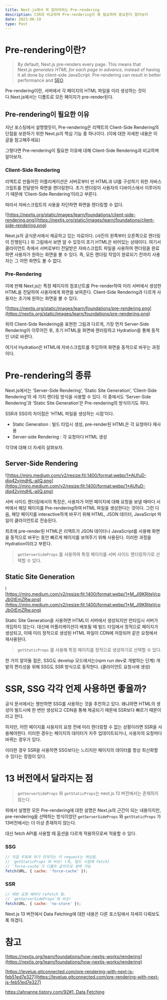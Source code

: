 ```yaml
---
title: Next.js에서 꼭 알아야하는 Pre-rendering
description: CSR과 비교하며 Pre-rendering이 왜 필요하며 중요한지 알아보자
date: 2023-06-19
type: Post
---
```


# Pre-rendering이란?

> By default, Next.js pre-renders every page. This means that Next.js *generates HTML for each page in advance*, instead of having it all done by client-side JavaScript. Pre-rendering can result in better performance and [SEO](https://en.wikipedia.org/wiki/Search_engine_optimization).

Pre-rendering이란, 서버에서 각 페이지의 HTML 파일을 미리 생성하는 것이다.Next.js에서는 디폴트로 모든 페이지가 pre-render된다.

## Pre-rendering이 필요한 이유

지난 포스팅에서 설명했듯이, Pre-rendering은 리액트의 Client-Side Rendering의 단점을 보완하기 위한 Next.js의 핵심 기능 중 하나이다. (이에 대한 자세한 내용은 이 글을 참고해주세요)

그렇다면 Pre-rendering이 필요한 이유에 대해 Client-Side Rendering과 비교하며 알아보자.

### Client-Side Rendering

리액트로 만들어진 어플리케이션은 서버로부터 빈 HTML과 UI를 구성하기 위한 자바스크립트를 전달받아 화면을 렌더링한다. 초기 렌더링이 사용자의 디바이스에서 이루어지기 때문에 ‘Client-Side Rendering’이라고 부른다.

따라서 자바스크립트의 사용을 차단하면 화면을 렌더링할 수 없다.

![https://nextjs.org/static/images/learn/foundations/client-side-rendering.png](https://nextjs.org/static/images/learn/foundations/client-side-rendering.png)

Next.js의 공식문서에서 제공하고 있는 자료이다. (사진의 왼쪽부터 오른쪽으로 렌더링이 진행된다.)
위 그림에서 보면 알 수 있듯이 초기 HTML은 비어있는 상태이다. 여기서 클라이언트 측에서 서버로부터 전달받은 자바스크립트 파일을 사용하여 렌더링을 완료하면 사용자가 원하는 화면을 볼 수 있다. 즉, 모든 렌더링 작업이 완료되기 전까지 사용자는 그 어떤 화면도 볼 수 없다.

### Pre-Rendering

이에 반해 Next.js는 특정 페이지의 컴포넌트를 Pre-render하여 미리 서버에서 생성한 HTML을 전달하여 사용자에게 화면을 보여준다. Client-Side Rendering과 다르게 사용자는 초기에 원하는 화면을 볼 수 있다.

![https://nextjs.org/static/images/learn/foundations/pre-rendering.png](https://nextjs.org/static/images/learn/foundations/pre-rendering.png)

위의 Client-Side Rendering을 표현한 그림과 다르게, 가장 먼저 Server-Side Rendering이 이루어진 후, 초기 HTML을 화면에 렌러링하고 Hydration을 통해 동적인 UI로 바뀐다.

여기서 Hydration은 HTML에 자바스크립트를 주입하여 화면을 동적으로 바꾸는 과정이다.

# Pre-rendering의 종류

Next.js에서는 ‘Server-Side Rendering’, ‘Static Site Generation’, ‘Client-Side Rendering’의 세 가지 렌더링 방식을 사용할 수 있다. 이 중에서도 ‘Server-Side Rendering’과 ‘Static Site Generation’은 Pre-rendering의 방식이기도 하다.

SSR과 SSG의 차이점은 ‘HTML 파일을 생성하는 시점’이다.

- Static Generation : 빌드 타임시 생성, pre-render된 HTML은 각 요청마다 재사용
- Server-side Rendering : 각 요청마다 HTML 생성

각각에 대해 더 자세히 살펴보자.

## Server-Side Rendering

![https://miro.medium.com/v2/resize:fit:1400/format:webp/1*AUfuD-djq42vjmdHL-aiIQ.png](https://miro.medium.com/v2/resize:fit:1400/format:webp/1*AUfuD-djq42vjmdHL-aiIQ.png)

서버 사이드 렌더링에서의 특징은, 사용자가 어떤 페이지에 대해 요청을 보낼 때마다 서버에서 해당 페이지를 Pre-rendering하여 HTML 파일을 생성한다는 것이다. 그런 다음, 해당 페이지를 interactive하게 바꾸기 위해 HTML, JSON 데이터, JavaScript 파일이 클라이언트로 전송된다.

최초에 pre-render된 HTML은 리액트가 JSON 데이터나 JavaScript를 사용해 화면을 동적으로 바꾸는 동안 빠르게 페이지를 보여주기 위해 사용된다. 이러한 과정을 Hydration이라고 부른다.

> `getServerSideProps` 를 사용하여 특정 페이지를 서버 사이드 렌더링하기로 선택할 수 있다.

## Static Site Generation

![https://miro.medium.com/v2/resize:fit:1400/format:webp/1*M_Jl9KRiteVcpJbGtEmZRw.png](https://miro.medium.com/v2/resize:fit:1400/format:webp/1*M_Jl9KRiteVcpJbGtEmZRw.png)

Static Site Generation을 사용하면 HTML이 서버에서 생성되지만 런타임시 서버가 개입하지 않는다. 대신에 어플리케이션이 배포될 때 빌드 타임에서 정적으로 페이지가 생성되고, 이때 미리 정적으로 생성된 HTML 파일이 CDN에 저장되어 같은 요청에서 재사용된다.

> `getStaticProps` 를 사용해 특정 페이지를 정적으로 생성하기로 선택할 수 있다.

한 가지 알아둘 점은, SSG도 develop 모드에서는(npm run dev로 개발하는 단계) 개발의 편리성을 위해 SSG도 SSR 방식으로 동작한다. (클라이언트 요청시에 생성)

# SSR, SSG 각각 언제 사용하면 좋을까?

공식 문서에서는 웬만하면 SSG를 사용하는 것을 추천하고 있다. 왜냐하면 HTML의 생성이 빌드시에 한 번만 생성되고 CDN을 통해 제공되기 때문에 SSR보다 빠르기 때문이라고 한다.

하지만, 어떤 페이지를 사용자의 요청 전에 미리 렌더링할 수 없는 상황이라면 SSR을 사용해야한다. 이러한 경우는 페이지의 데이터가 자주 업데이트되거나, 사용자의 요청마다 바뀌는 경우가 있다.

이러한 경우 SSR을 사용하면 SSG보다는 느리지만 페이지의 데이터를 항상 최신화할 수 있다는 장점이 있다.

# 13 버전에서 달라지는 점

> `getServerSideProps` 와 `getStaticProps`는 next.js 13 버전에서는 존재하지 않는다.

위에서 설명한 모든 Pre-rendering에 대한 설명은 Next.js의 근간이 되는 내용이지만, pre-rendering을 선택하는 방식이었던 `getServerSideProps` 와 `getStaticProps` 가 13버전에서는 더 이상 존재하지 않는다.

대신 fetch API를 사용할 때 옵션을 다르게 적용하므로써 적용할 수 있다.

### SSG

```jsx
// 직접 무효화 하기 전까지는 이 request는 캐싱됨.
// `getStaticProps`와 비슷! (즉, 빌드 시점에 fetch)
// `force-cache`가 디폴트 값이므로 생략 가능
fetch(URL, { cache: 'force-cache' });
```

### SSR

```jsx
// 매번 요청 때마다 refetch 됨.
// `getServerSideProps`와 비슷!
fetch(URL, { cache: 'no-store' });
```

Next.js 13 버전에서 Data Fetching에 대한 내용은 다른 포스팅에서 자세히 다뤄보도록 하겠다.

# 참고

[https://nextjs.org/learn/foundations/how-nextjs-works/rendering](https://nextjs.org/learn/foundations/how-nextjs-works/rendering)

[https://levelup.gitconnected.com/pre-rendering-with-next-js-feb51ed7e327](https://levelup.gitconnected.com/pre-rendering-with-next-js-feb51ed7e327)

[https://ahnanne.tistory.com/92#1. Data Fetching](https://ahnanne.tistory.com/92#1.%20Data%20Fetching)
